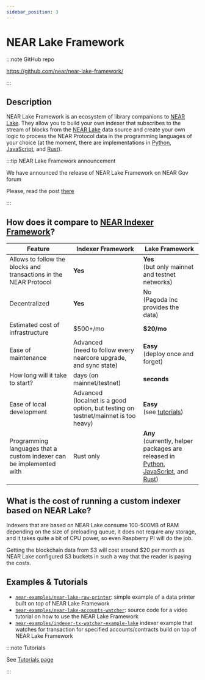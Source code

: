 ```yaml
---
sidebar_position: 3
---
```


# NEAR Lake Framework

:::note GitHub repo

https://github.com/near/near-lake-framework/

:::

## Description

NEAR Lake Framework is an ecosystem of library companions to [NEAR Lake](./near-lake-indexer). They allow you to build your own indexer that subscribes to the stream of blocks from the [NEAR Lake](./near-lake-indexer) data source and create your own logic to process the NEAR Protocol data in the programming languages of your choice (at the moment, there are implementations in [Python](http://pypi.org/project/near-lake-framework), [JavaScript](https://www.npmjs.com/package/near-lake-framework), and [Rust](https://crates.io/crates/near-lake-framework)).

:::tip NEAR Lake Framework announcement

We have announced the release of NEAR Lake Framework on NEAR Gov forum

Please, read the post [there](https://gov.near.org/t/announcement-near-lake-framework-brand-new-word-in-indexer-building-approach/17668)

:::


## How does it compare to [NEAR Indexer Framework](./near-indexer-framework)?

Feature | Indexer Framework | Lake Framework
------- | ----------------- | --------------
Allows to follow the blocks and transactions in the NEAR Protocol | **Yes** | **Yes**<br />(but only mainnet and testnet networks)
Decentralized | **Yes** | No<br />(Pagoda Inc provides the data)
Estimated cost of infrastructure | $500+/mo | **$20/mo**
Ease of maintenance | Advanced<br />(need to follow every nearcore upgrade, and sync state) | **Easy**<br />(deploy once and forget)
How long will it take to start? | days (on mainnet/testnet) | **seconds**
Ease of local development | Advanced<br />(localnet is a good option, but testing on testnet/mainnet is too heavy) | **Easy**<br />(see [tutorials](/tutorials/intro))
Programming languages that a custom indexer can be implemented with | Rust only | **Any**<br />(currently, helper packages are released in [Python](http://pypi.org/project/near-lake-framework), [JavaScript](https://www.npmjs.com/package/near-lake-framework), and [Rust](https://crates.io/crates/near-lake-framework))


## What is the cost of running a custom indexer based on NEAR Lake?

Indexers that are based on NEAR Lake consume 100-500MB of RAM depending on the size of preloading queue, it does not require any storage, and it takes quite a bit of CPU power, so even Raspberry PI will do the job.

Getting the blockchain data from S3 will cost around $20 per month as NEAR Lake configured S3 buckets in such a way that the reader is paying the costs.


## Examples & Tutorials

- [`near-examples/near-lake-raw-printer`](https://github.com/near-examples/near-lake-raw-printer): simple example of a data printer built on top of NEAR Lake Framework
- [`near-examples/near-lake-accounts-watcher`](https://github.com/near-examples/near-lake-accounts-watcher): source code for a video tutorial on how to use the NEAR Lake Framework
- [`near-examples/indexer-tx-watcher-example-lake`](https://github.com/near-examples/indexer-tx-watcher-example-lake) indexer example that watches for transaction for specified accounts/contracts build on top of NEAR Lake Framework

:::note Tutorials

See [Tutorials page](/tutorials/intro)

:::
